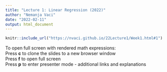 ```yaml
---
title: "Lecture 1: Linear Regression (2022)"
author: "Nemanja Vaci"
date: "2022-02-11"
output: html_document
---
```


```r
knitr::include_url("https://nvaci.github.io/22Lecture1/Week1.html#1")
```

To open full screen with rendered math expressions: </br>
Press __c__ to clone the slides to a new browser window</br>
Press __f__ to open full screen</br>
Press __p__ to enter presenter mode - additional links and explanations